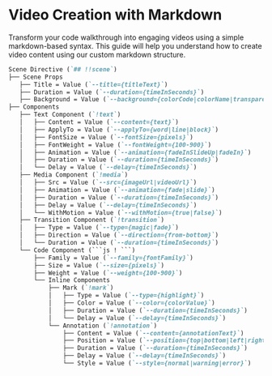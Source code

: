 
# Video Creation with Markdown
Transform your code walkthrough into engaging videos using a simple markdown-based syntax. This guide will help you understand how to create video content using our custom markdown structure.


```markdown
Scene Directive (`## !!scene`)
├── Scene Props
   ├── Title = Value (`--title={titleText}`)
   ├── Duration = Value (`--duration={timeInSeconds}`)
   ├── Background = Value (`--background={colorCode|colorName|transparent}`)
├── Components
   ├── Text Component (`!text`)       
   │   ├── Content = Value (`--content={text}`)
   │   ├── ApplyTo = Value (`--applyTo={word|line|block}`)
   │   ├── FontSize = Value (`--fontSize={pixels}`)
   │   ├── FontWeight = Value (`--fontWeight={100-900}`)
   │   ├── Animation = Value (`--animation={fadeInSlideUp|fadeIn}`)
   │   ├── Duration = Value (`--duration={timeInSeconds}`)
   │   └── Delay = Value (`--delay={timeInSeconds}`)
   ├── Media Component (`!media`)
   │   ├── Src = Value (`--src={imageUrl|videoUrl}`)
   │   ├── Animation = Value (`--animation={fade|slide}`)
   │   ├── Duration = Value (`--duration={timeInSeconds}`)
   │   ├── Delay = Value (`--delay={timeInSeconds}`)
   │   └── WithMotion = Value (`--withMotion={true|false}`)
   ├── Transition Component (`!transition`)
   │   ├── Type = Value (`--type={magic|fade}`)
   │   ├── Direction = Value (`--direction={from-bottom}`)
   │   └── Duration = Value (`--duration={timeInSeconds}`)
   └── Code Component (```js ! ```)
       ├── Family = Value (`--family={fontFamily}`)
       ├── Size = Value (`--size={pixels}`)
       ├── Weight = Value (`--weight={100-900}`)
       └── Inline Components
           ├── Mark (`!mark`)
           │   ├── Type = Value (`--type={highlight}`)
           │   ├── Color = Value (`--color={colorValue}`)
           │   ├── Duration = Value (`--duration={timeInSeconds}`)
           │   └── Delay = Value (`--delay={timeInSeconds}`)
           └── Annotation (`!annotation`)
               ├── Content = Value (`--content={annotationText}`)
               ├── Position = Value (`--position={top|bottom|left|right}`)
               ├── Duration = Value (`--duration={timeInSeconds}`)
               ├── Delay = Value (`--delay={timeInSeconds}`)
               └── Style = Value (`--style={normal|warning|error}`)
```




